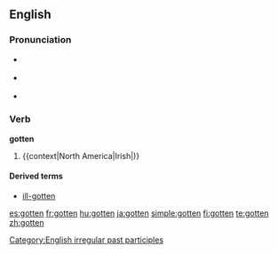 ==English==

===Pronunciation===
* {{a|UK}} {{IPA|/'gɒtən/}}
* {{a|US}} {{IPA|/'gɑtən/}}
*{{audio|en-us-gotten.ogg|Audio (US)}}

===Verb===
'''gotten'''
# {{context|North America|Irish|)} {{past participle of|[[get]]}}

====Derived terms====
*[[ill-gotten]]

[[Category:English irregular past participles]]

[[es:gotten]]
[[fr:gotten]]
[[hu:gotten]]
[[ja:gotten]]
[[simple:gotten]]
[[fi:gotten]]
[[te:gotten]]
[[zh:gotten]]